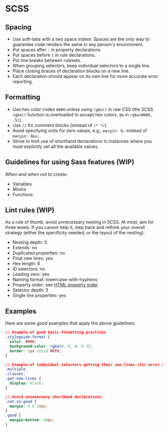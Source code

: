 # SCSS

## Spacing

- Use soft-tabs with a two space indent. Spaces are the only way to guarantee code renders the same in any person's environment.
- Put spaces after `:` in property declarations.
- Put spaces before `{` in rule declarations.
- Put line breaks between rulesets.
- When grouping selectors, keep individual selectors to a single line.
- Place closing braces of declaration blocks on a new line.
- Each declaration should appear on its own line for more accurate error reporting.

## Formatting

- Use hex color codes `#000` unless using `rgba()` in raw CSS (the SCSS `rgba()` function is overloaded to accept hex colors, as in `rgba(#000, .5)`).
- Use `//` for comment blocks (instead of `/* */`).
- Avoid specifying units for zero values, e.g., `margin: 0;` instead of `margin: 0px;`.
- Strive to limit use of shorthand declarations to instances where you must explicitly set all the available values.

## Guidelines for using Sass features (WIP)

_When and when not to create:_

- Variables
- Mixins
- Functions

## Lint rules (WIP)

As a rule of thumb, avoid unnecessary nesting in SCSS. At most, aim for three levels. If you cannot help it, step back and rethink your overall strategy (either the specificity needed, or the layout of the nesting).

- Nesting depth: 3
- Extends: no
- Duplicated properties: no
- Final new lines: yes
- Hex length: 6
- ID selectors: no
- Leading zero: yes
- Naming format: lowercase-with-hyphens
- Property order: see [HTML property order](./html)
- Selector depth: 3
- Single line properties: yes

## Examples

Here are some good examples that apply the above guidelines:

```css
// Example of good basic formatting practices
.styleguide-format {
  color: #000;
  background-color: rgba(0, 0, 0, 0.5);
  border: 1px solid #0f0;
}

// Example of individual selectors getting their own lines (for error reporting)
.multiple,
.classes,
.get-new-lines {
  display: block;
}

// Avoid unnecessary shorthand declarations
.not-so-good {
  margin: 0 0 20px;
}
.good {
  margin-bottom: 20px;
}
```

